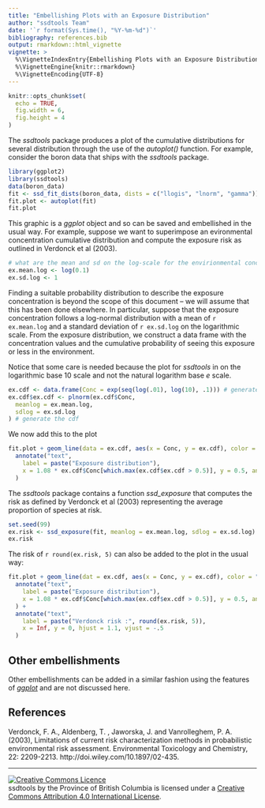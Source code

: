 ```yaml
---
title: "Embellishing Plots with an Exposure Distribution"
author: "ssdtools Team"
date: '`r format(Sys.time(), "%Y-%m-%d")`'
bibliography: references.bib
output: rmarkdown::html_vignette
vignette: >
  %\VignetteIndexEntry{Embellishing Plots with an Exposure Distribution}
  %\VignetteEngine{knitr::rmarkdown}
  %\VignetteEncoding{UTF-8}
---
```


```r
knitr::opts_chunk$set(
  echo = TRUE,
  fig.width = 6,
  fig.height = 4
)
```

The *ssdtools* package produces a plot of the cumulative distributions for several distribution through the use of the *autoplot()* function. 
For example, consider the boron data that ships with the *ssdtools* package.

```r
library(ggplot2)
library(ssdtools)
data(boron_data)
fit <- ssd_fit_dists(boron_data, dists = c("llogis", "lnorm", "gamma"))
fit.plot <- autoplot(fit)
fit.plot
```

This graphic is a *ggplot* object and so can be saved and embellished in the usual way.
For example, suppose we want to superimpose an evironmental concentration cumulative distribution and compute the exposure risk as outlined in Verdonck et al (2003).

```r
# what are the mean and sd on the log-scale for the envirionmental concentration
ex.mean.log <- log(0.1)
ex.sd.log <- 1
```

Finding a suitable probability distribution to describe the exposure concentration is beyond the scope of this document -- we will assume that this has been done elsewhere.
In particular, suppose that the exposure concentration follows a log-normal distribution with a mean of `r ex.mean.log` and a standard deviation of `r ex.sd.log` on the logarithmic scale. 
From the exposure distribution, we construct a data frame with the concentration values and the cumulative probability of seeing this exposure or less in the environment.

Notice that some care is needed because the plot for *ssdtools* in on the logarithmic base 10 scale and not the natural logarithm base $e$ scale.

```r
ex.cdf <- data.frame(Conc = exp(seq(log(.01), log(10), .1))) # generate a grid of concentrations
ex.cdf$ex.cdf <- plnorm(ex.cdf$Conc,
  meanlog = ex.mean.log,
  sdlog = ex.sd.log
) # generate the cdf
```

We now add this to the plot
```r
fit.plot + geom_line(data = ex.cdf, aes(x = Conc, y = ex.cdf), color = "red", size = 2) +
  annotate("text",
    label = paste("Exposure distribution"),
    x = 1.08 * ex.cdf$Conc[which.max(ex.cdf$ex.cdf > 0.5)], y = 0.5, angle = 75
  )
```

The *ssdtools* package contains a function *ssd_exposure* that computes the risk as defined by Verdonck et al (2003) representing the average proportion of species at risk.

```r
set.seed(99)
ex.risk <- ssd_exposure(fit, meanlog = ex.mean.log, sdlog = ex.sd.log)
ex.risk
```
The risk of `r round(ex.risk, 5)` can also be added to the plot in the usual way:

```r
fit.plot + geom_line(dat = ex.cdf, aes(x = Conc, y = ex.cdf), color = "red", size = 2) +
  annotate("text",
    label = paste("Exposure distribution"),
    x = 1.08 * ex.cdf$Conc[which.max(ex.cdf$ex.cdf > 0.5)], y = 0.5, angle = 75
  ) +
  annotate("text",
    label = paste("Verdonck risk :", round(ex.risk, 5)),
    x = Inf, y = 0, hjust = 1.1, vjust = -.5
  )
```

## Other embellishments

Other embellishments can be added in a similar fashion using the features of [*ggplot*](https://ggplot2.tidyverse.org) and are not discussed here.

## References

Verdonck, F. A., Aldenberg, T. , Jaworska, J. and Vanrolleghem, P. A. (2003), Limitations of current risk characterization methods in probabilistic environmental risk assessment. Environmental Toxicology and Chemistry, 22: 2209-2213. http://doi.wiley.com/10.1897/02-435.

-----

<a rel="license" href="https://creativecommons.org/licenses/by/4.0/"><img alt="Creative Commons Licence"
style="border-width:0" src="https://i.creativecommons.org/l/by/4.0/80x15.png" /></a><br /><span
xmlns:dct="http://purl.org/dc/terms/" property="dct:title">ssdtools</span> by <span
xmlns:cc="http://creativecommons.org/ns#" property="cc:attributionName">the Province of British Columbia
</span> is licensed under a <a rel="license" href="http://creativecommons.org/licenses/by/4.0/">
Creative Commons Attribution 4.0 International License</a>.
